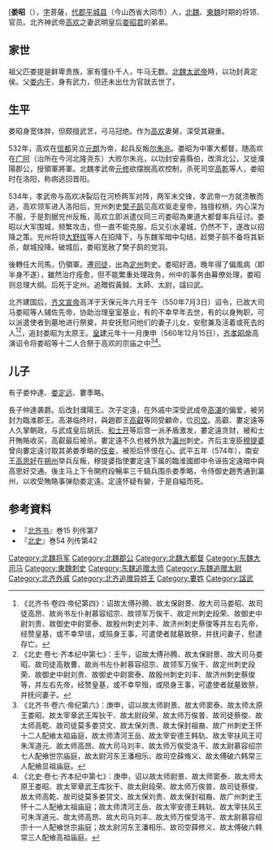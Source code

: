 ['''娄昭'''（{{bd|6世紀||？|catIdx=L}}），[[表字|字]]菩薩，[[代郡|代郡]][[平城县|平城县]]（今山西省大同市）人，[[北魏|北魏]]、[[東魏|東魏]]时期的将领、官员。北齐神武帝[[高欢|高欢]]之妻武明皇后[[娄昭君|娄昭君]]的弟弟。

==家世==
祖父匹娄提是鲜卑贵族，家有僮仆千人，牛马无数。[[北魏太武帝|北魏太武帝]]時，以功封真定侯。父[[娄内干|娄内干]]，身有武力，但还未出仕为官就去世了。

==生平==
娄昭身宽体胖，但颇擅武艺，弓马冠绝。作为[[高欢|高欢]]妻舅，深受其親重。

532年，高欢在[[信都|信都]]另立[[元朗_(安定王)|元朗]]为帝，起兵反叛[[尔朱兆|尔朱兆]]。娄昭为中軍大都督，随高欢在[[广阿|广阿]]（治所在今河北隆尧东）大败尔朱兆，以功封安喜縣伯，改濟北公，又徙濮陽郡公，授領軍將軍。北魏孝武帝[[元修|元修]]欲摆脱高欢控制，杀死司空[[高乾|高乾]]等人，娄昭时在洛阳，称病逃回晋阳。

534年，孝武帝与高欢决裂后在河桥两军对阵，两军未交锋，孝武帝一方就溃散而逃，高欢领军进入洛阳后，兖州刺史[[樊子鹄|樊子鹄]]见高欢驱走皇帝，独擅权柄，内心深为不服，于是割据兖州反叛，高欢立即派遣仪同三司娄昭為東道大都督率兵征讨。娄昭以大军围城，频繁攻击，但一直不能克服，后又引水灌城，仍然不下，遂改以招降之策。兖州将领[[大野拔|大野拔]]等人在招降下，与东魏军暗中勾结，趁樊子鹄不备将其斩杀，献城投降。破城后，娄昭宽赦了樊子鹄的党羽。

後轉任大司馬，仍領軍。遷[[司徒|司徒]]，出為[[定州|定州]]刺史。娄昭好酒，晚年得了偏風病（即半身不遂），雖然治疗痊愈，但不能繁重处理政务，州中的事务由幕僚处理，娄昭则总理大纲。后死于定州。追贈假黃鉞、太師、太尉，諡曰武。

北齐建国后，[[齐文宣帝|齐文宣帝]]高洋于天保元年六月壬午（550年7月3日）诏令，已故大司马娄昭等人辅佐先帝，协助治理皇室基业，有的不幸早年去世，有的以身殉职，可以派遣使者到墓地进行祭奠，并安抚慰问他们的妻子儿女，安慰兼及活着或死去的人<ref>《北齐书·卷四·帝纪第四》：诏故太傅孙腾、故太保尉景、故大司马娄昭、故司徒高昂、故尚书左仆射慕容绍宗、故领军万俟干、故定州刺史段荣、故御史中尉刘贵、故御史中尉窦泰、故殷州刺史刘丰、故济州刺史蔡俊等并左右先帝，经赞皇基，或不幸早徂，或殒身王事，可遣使者就墓致祭，并抚问妻子，慰逮存亡。</ref><ref>《北史·卷七·齐本纪中第七》：壬午，诏故太傅孙腾、故太保尉景、故大司马娄昭、故司徒高敖曹、故尚书左仆射慕容绍宗、故领军万俟干、故定州刺史段荣、故御史中尉刘贵、故御史中尉窦泰、故殷州刺史刘丰、故济州刺史蔡俊等，并左右先帝，经赞皇基，或不幸早殂，或陨身王事，可遣使者就墓致祭，并抚问妻子。</ref>，追封娄昭为太原王。[[皇建_(北齐)|皇建]]元年十一月庚申（560年12月15日），[[齐孝昭帝|齐孝昭帝]]高演诏令将娄昭等十二人合祭于高欢的宗庙之中<ref>《北齐书·卷六·帝纪第六》：庚申，诏以故太师尉景、故太师窦泰、故太师太原王娄昭、故太宰章武王厍狄干、故太尉段荣、故太师万俟普、故司徒蔡俊、故太师高乾、故司徒莫多娄贷文、故太保刘贵、故太保封祖裔、故广州刺史王怀十二人配飨太祖庙庭，故太师清河王岳、故太宰安德王韩轨、故太宰扶风王可朱浑道元、故太师高昂、故大司马刘丰、故太师万俟受洛干、故太尉慕容绍宗七人配飨世宗庙庭，故太尉河东王潘相乐、故司空薛脩义、故太傅破六韩常三人配飨显祖庙庭。</ref><ref>《北史·卷七·齐本纪中第七》：庚申，诏以故太师尉景、故太师窦泰、故太师太原王娄昭、故太宰章武王库狄干、故太尉段荣、故太师万俟普、故司徒蔡俊、故太师高乾、故司徒莫多娄贷文、故太保刘贵、故太保封祖裔、故广州刺史王怀十二人配飨太祖庙庭；故太师清河王岳、故太宰安德王韩轨、故太宰扶风王可朱浑道元、故太师高昂、故大司马刘丰、故太师万俟受洛干、故太尉慕容绍宗十一人配飨世宗庙庭；故太尉河东王潘相乐、故司空薛修义、故太傅破六韩常三人配飨高祖庙庭。</ref>。

== 儿子 ==
有子娄仲達、[[娄定远|娄定远]]、婁季略。

長子仲達袭爵。后改封濮陽王。次子定遠，在外戚中深受武成帝[[高湛|高湛]]的偏爱，被另封为臨淮郡王。高湛临终时，與趙郡王[[高叡_(北朝)|高叡]]等同受顧命，位[[司空|司空]]。高叡、婁定遠等人久掌朝政，与武成皇后胡氏、[[和士开|和士开]]等后宫一派矛盾激发，婁定遠贪财，被和士开賄賂收买，高叡最后被杀。婁定遠不久也被外放为[[瀛州|瀛州]]刺史。齐后主宠臣[[穆提婆|穆提婆]]曾向婁定遠讨取其弟娄季略的[[伎妾|伎妾]]，被拒后怀恨在心。武平五年（574年），南安王[[高思好|高思好]]在[[朔州|朔州]]举兵反叛，穆提婆指使婁定遠下属的臨淮國郎中令诬告定遠暗中與高思好交通。後主马上下令開府段暢率三千騎兵围杀娄季略，令侍御史趙秀通到瀛州，以收受賄賂事弹劾娄定遠。定遠怀疑有變，于是自縊而死。

== 参考資料 ==
*『[[北齐书|北齐书]]』巻15 列传第7
*『[[北史|北史]]』巻54 列传第42

[[Category:北魏将军|Category:北魏将军]]
[[Category:北魏郡公|Category:北魏郡公]]
[[Category:北魏大都督|Category:北魏大都督]]
[[Category:东魏大司马|Category:东魏大司马]]
[[Category:東魏刺史|Category:東魏刺史]]
[[Category:东魏追赠太师|Category:东魏追赠太师]]
[[Category:东魏追赠太尉|Category:东魏追赠太尉]]
[[Category:北齐外戚|Category:北齐外戚]]
[[Category:北齐追赠异姓王|Category:北齐追赠异姓王]]
[[Category:婁姓|Category:婁姓]]
[[Category:諡武|Category:諡武]]